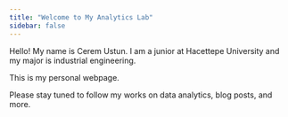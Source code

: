 ```yaml
---
title: "Welcome to My Analytics Lab"
sidebar: false 
---
```


Hello! My name is Cerem Ustun. I am a junior at Hacettepe University and my major is industrial engineering.

This is my personal webpage.

Please stay tuned to follow my works on data analytics, blog posts, and more.
